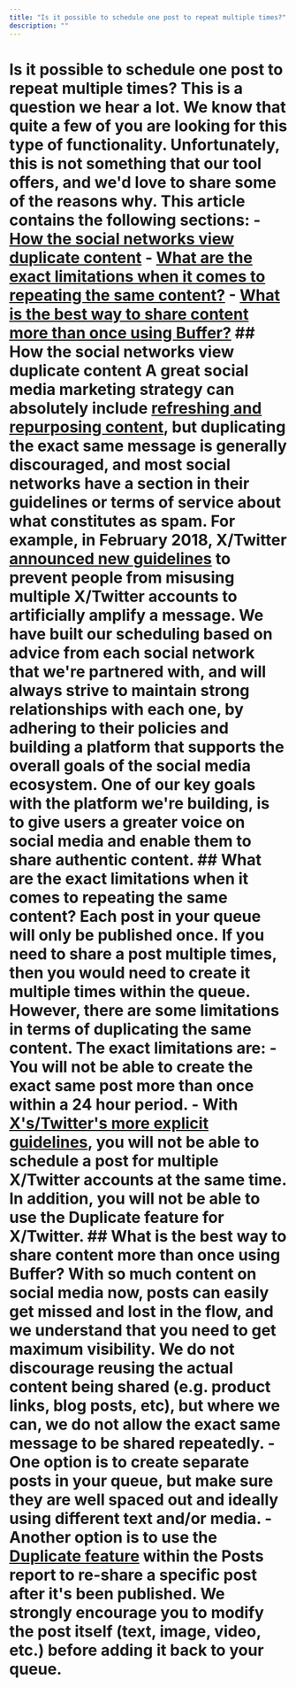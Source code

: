 ```yaml
---
title: "Is it possible to schedule one post to repeat multiple times?"
description: ""
---
```


# Is it possible to schedule one post to repeat multiple times? This is a question we hear a lot. We know that quite a few of you are looking for this type of functionality. Unfortunately, this is not something that our tool offers, and we'd love to share some of the reasons why. This article contains the following sections: - [How the social networks view duplicate content](#h_01FBTCSSNBWY6H9PTF1AT9KDFE) - [What are the exact limitations when it comes to repeating the same content?](#h_01FBTCSZXR59CTH0EJW8NP1S4E) - [What is the best way to share content more than once using Buffer?](#h_01FBTCT5MD2R8KRJS8NKH446Q9) ## How the social networks view duplicate content A great social media marketing strategy can absolutely include [refreshing and repurposing content](https://blog.bufferapp.com/blog-strategies), but duplicating the exact same message is generally discouraged, and most social networks have a section in their guidelines or terms of service about what constitutes as spam. For example, in February 2018, X/Twitter [announced new guidelines](https://blog.twitter.com/developer/en_us/topics/tips/2018/automation-and-the-use-of-multiple-accounts.html) to prevent people from misusing multiple X/Twitter accounts to artificially amplify a message. We have built our scheduling based on advice from each social network that we're partnered with, and will always strive to maintain strong relationships with each one, by adhering to their policies and building a platform that supports the overall goals of the social media ecosystem. One of our key goals with the platform we're building, is to give users a greater voice on social media and enable them to share authentic content. ## What are the exact limitations when it comes to repeating the same content? Each post in your queue will only be published once. If you need to share a post multiple times, then you would need to create it multiple times within the queue. However, there are some limitations in terms of duplicating the same content. The exact limitations are: - You will not be able to create the exact same post more than once within a 24 hour period. - With [X's/Twitter's more explicit guidelines](https://buffer.helpscoutdocs.com/article/561-using-twitter-with-buffer#h_01H6SJ579KHBTCNRKRVSNXMVWV), you will not be able to schedule a post for multiple X/Twitter accounts at the same time. In addition, you will not be able to use the Duplicate feature for X/Twitter. ## What is the best way to share content more than once using Buffer? With so much content on social media now, posts can easily get missed and lost in the flow, and we understand that you need to get maximum visibility. We do not discourage reusing the actual content being shared (e.g. product links, blog posts, etc), but where we can, we do not allow the exact same message to be shared repeatedly. - One option is to create separate posts in your queue, but make sure they are well spaced out and ideally using different text and/or media. - Another option is to use the [Duplicate feature](https://buffer.helpscoutdocs.com/article/660-share-posts-with-the-share-again-feature) within the Posts report to re-share a specific post after it's been published. We strongly encourage you to modify the post itself (text, image, video, etc.) before adding it back to your queue.
